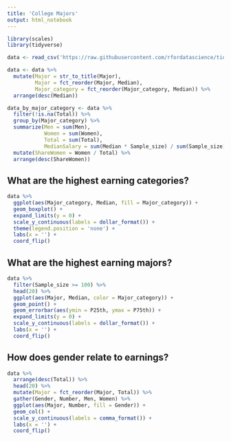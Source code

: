 ```yaml
---
title: 'College Majors'
output: html_notebook
---
```


```r
library(scales)
library(tidyverse)
```

```r
data <- read_csv('https://raw.githubusercontent.com/rfordatascience/tidytuesday/master/data/2018-10-16/recent-grads.csv')
```

```r
data <- data %>%
  mutate(Major = str_to_title(Major),
         Major = fct_reorder(Major, Median),
         Major_category = fct_reorder(Major_category, Median)) %>%
  arrange(desc(Median))
```

```r
data_by_major_category <- data %>%
  filter(!is.na(Total)) %>%
  group_by(Major_category) %>%
  summarize(Men = sum(Men),
            Women = sum(Women),
            Total = sum(Total),
            MedianSalary = sum(Median * Sample_size) / sum(Sample_size)) %>%
  mutate(ShareWomen = Women / Total) %>%
  arrange(desc(ShareWomen))
```

## What are the highest earning categories?

```r
data %>%
  ggplot(aes(Major_category, Median, fill = Major_category)) +
  geom_boxplot() +
  expand_limits(y = 0) +
  scale_y_continuous(labels = dollar_format()) +
  theme(legend.position = 'none') +
  labs(x = '') +
  coord_flip()
```

## What are the highest earning majors?

```r
data %>%
  filter(Sample_size >= 100) %>%
  head(20) %>%
  ggplot(aes(Major, Median, color = Major_category)) +
  geom_point() +
  geom_errorbar(aes(ymin = P25th, ymax = P75th)) +
  expand_limits(y = 0) +
  scale_y_continuous(labels = dollar_format()) +
  labs(x = '') +
  coord_flip()
```

## How does gender relate to earnings?

```r
data %>%
  arrange(desc(Total)) %>%
  head(20) %>%
  mutate(Major = fct_reorder(Major, Total)) %>%
  gather(Gender, Number, Men, Women) %>%
  ggplot(aes(Major, Number, fill = Gender)) +
  geom_col() +
  scale_y_continuous(labels = comma_format()) +
  labs(x = '') +
  coord_flip()
```


